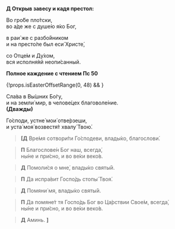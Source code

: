 
**Д Открыв завесу и кадя престол:**

Во гро́бе пло́тски,  
во а́де же с душе́ю я́ко Бог,

в раи́ же с разбо́йником  
и на престо́ле был еси́ Христе́,

со Отце́м и Ду́хом,  
вся исполня́яй неопи́санный.

**Полное каждение с чтением Пс 50**

{!props.isEasterOffsetRange(0, 48) && <MdxLoader src="Shared/Paraklit" lang={props.lang} />}

Сла́ва в Вы́шних Бо́гу,  
и на земли́ мир, в челове́цех благоволе́ние.  
**(Дважды)**

Го́споди, устне́ мои́ отве́рзеши,  
и уста́ моя́ возвестя́т хвалу́ Твою́.

> **<b>[</b>Д**
> Вре́мя сотвори́ти Го́сподеви, влады́ко, благослови́.

> **П**
> Благослове́н Бог наш, всегда́,  
> ны́не и при́сно, и во ве́ки веко́в.

> **Д**
> Помоли́ся о мне́, влады́ко святы́й.

> **П**
> Да испра́вит Госпо́дь стопы́ Твоя́.

> **Д**
>  Помяни́ мя, влады́ко святы́й.

> **П**
> Да помяне́т тя Госпо́дь Бог во Ца́рствии Свое́м, всегда́,  
> ны́не и при́сно, и во ве́ки веко́в.

> **Д** Аминь.
> **<b>]</b>**
